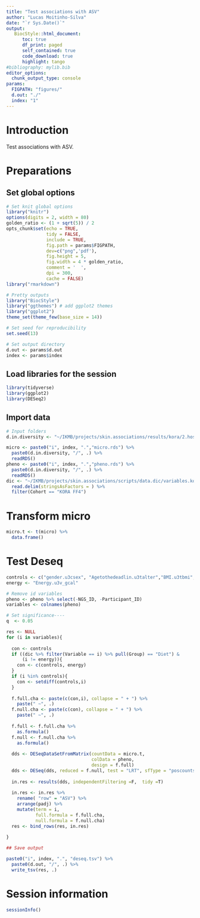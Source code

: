 ```yaml
---
title: "Test associations with ASV"
author: "Lucas Moitinho-Silva"
date: "`r Sys.Date()`"
output:
   BiocStyle::html_document:
      toc: true
      df_print: paged
      self_contained: true
      code_download: true
      highlight: tango
#bibliography: mylib.bib
editor_options:
  chunk_output_type: console
params:
  FIGPATH: "figures/"
  d.out: "./"
  index: "1"
---
```



# Introduction

Test associations with ASV.

# Preparations

## Set global options

```r
# Set knit global options
library("knitr")
options(digits = 2, width = 80)
golden_ratio <- (1 + sqrt(5)) / 2
opts_chunk$set(echo = TRUE,
               tidy = FALSE,
               include = TRUE,
               fig.path = params$FIGPATH,
               dev=c("png",'pdf'),
               fig.height = 5,
               fig.width = 4 * golden_ratio,
               comment = '  ',
               dpi = 300,
               cache = FALSE)
library("rmarkdown")

# Pretty outputs
library("BiocStyle")
library("ggthemes") # add ggplot2 themes
library("ggplot2")
theme_set(theme_few(base_size = 14))

# Set seed for reproducibility
set.seed(13)

# Set output directory
d.out <- params$d.out
index <- params$index
```


## Load libraries for the session

```r
library(tidyverse)
library(ggplot2)
library(DESeq2)
```

## Import data
```r
# Input folders
d.in.diversity <- "~/IKMB/projects/skin.associations/results/kora/2.host.trait.set/2.get.diversity"

micro <- paste0("i", index, ".","micro.rds") %>% 
  paste0(d.in.diversity, "/", .) %>% 
  readRDS()
pheno <- paste0("i", index, ".","pheno.rds") %>% 
  paste0(d.in.diversity, "/", .) %>% 
  readRDS()
dic <- "~/IKMB/projects/skin.associations/scripts/data.dic/variables.kora.pop.tsv" %>% 
  read.delim(stringsAsFactors = ) %>% 
  filter(Cohort == "KORA FF4")
```


# Transform micro

```r
micro.t <- t(micro) %>% 
  data.frame()
```

# Test Deseq


```r
controls <- c("gender.u3csex", "Agetothedeadlin.u3talter","BMI.u3tbmi", "wash", "cream")
energy <- "Energy.u3v_gcal"

# Remove id variables
pheno <- pheno %>% select(-NGS_ID, -Participant_ID)
variables <- colnames(pheno)

# Set significance----
q  <- 0.05

res <- NULL
for (i in variables){
  
  con <- controls
  if ((dic %>% filter(Variable == i) %>% pull(Group) == "Diet") &
      (i != energy)){
    con <- c(controls, energy)
  }
  if (i %in% controls){
    con <- setdiff(controls,i)
  }
  
  f.full.cha <- paste(c(con,i), collapse = " + ") %>% 
    paste(" ~", .)
  f.null.cha <- paste(c(con), collapse = " + ") %>% 
    paste(" ~", .)
  
  f.full <- f.full.cha %>% 
    as.formula()
  f.null <- f.null.cha %>% 
    as.formula()
  
  dds <- DESeqDataSetFromMatrix(countData = micro.t,
                                colData = pheno,
                                design = f.full)
  dds <- DESeq(dds, reduced = f.null, test = "LRT", sfType = "poscounts")
  
  in.res <- results(dds, independentFiltering =F,  tidy =T) 
  
  in.res <- in.res %>%
    rename( "row" = "ASV") %>%
    arrange(padj) %>%  
    mutate(term = i,
           full.formula = f.full.cha,
           null.formula = f.null.cha)
  res <- bind_rows(res, in.res)
  
}

## Save output

paste0("i", index, ".", "deseq.tsv") %>% 
  paste0(d.out, "/", .) %>% 
  write_tsv(res, .)

```

# Session information

```r
sessionInfo()
```
